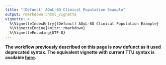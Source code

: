 ```yaml
---
title: "(Defunct) AQoL-6D Clinical Population Example"
output: rmarkdown::html_vignette
vignette: >
  %\VignetteIndexEntry{(Defunct) AQoL-6D Clinical Population Example}
  %\VignetteEngine{knitr::rmarkdown}
  %\VignetteEncoding{UTF-8}
---
```


\blandscape
<!---BLOCK_LANDSCAPE_START--->
**The workflow previously described on this page is now defunct as it used deprecated syntax. The equivalent vignette with current TTU syntax is available [here](V_01.html).**


